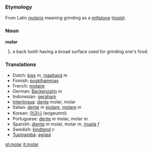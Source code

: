 === Etymology ===
From Latin ''[[molaris]]'' meaning grinding as a [[millstone]] (''[[mola]]'').

===Noun===
'''molar'''

# a back tooth having a broad surface used for grinding one's food.

===Translations===
*Dutch: [[kies]] ''m'', [[maaltand]] ''m''
*Finnish: [[poskihammas]]
*French: [[molaire]]
*German: [[Backenzahn]] ''m''
*Indonesian: [[geraham]]
*[[Interlingua]]: [[dente]] molar, molar
*Italian: [[dente]] ''m'' [[molare]], [[molare]] ''m''
*Korean: [[어금니]] (eogeumni)
*Portuguese: [[dente]] ''m'' molar, molar ''m''
*Spanish: [[diente]] ''m'' molar, molar ''m'', [[muela]] ''f''
*Swedish: [[kindtand]] ''c''
*[[Tupinambá]]: [[agûeá]]

[[gl:molar]]
[[it:molar]]